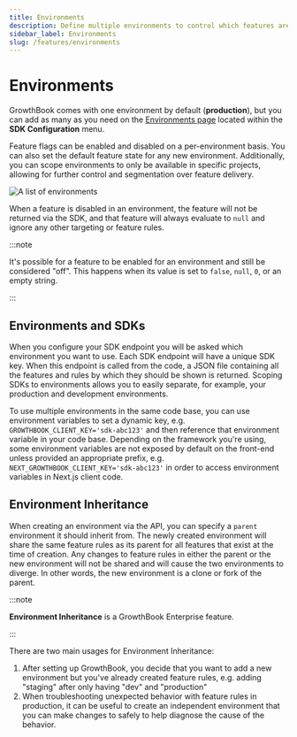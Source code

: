 ```yaml
---
title: Environments
description: Define multiple environments to control which features are enabled in each.
sidebar_label: Environments
slug: /features/environments
---
```


# Environments

GrowthBook comes with one environment by default (**production**), but you can add as many as you need on the
[Environments page](https://app.growthbook.io/environments) located within the **SDK Configuration** menu.

Feature flags can be enabled and disabled on a per-environment basis. You can also set the default feature state for any new environment. Additionally, you can scope environments to only be available in specific projects, allowing for further control and segmentation over feature delivery.

![A list of environments](/images/features/feature-environments-1.png)

When a feature is disabled in an environment, the feature will not be returned via the SDK, and that feature will always
evaluate to `null` and ignore any other targeting or feature rules.

:::note

It's possible for a feature to be enabled for an environment and still be considered "off". This happens when its value is set to `false`, `null`, `0`, or an empty string.

:::

## Environments and SDKs

When you configure your SDK endpoint you will be asked which environment you want to use. Each SDK endpoint will have a
unique SDK key. When this endpoint is called from the code, a JSON file containing all the features and rules by which
they should be shown is returned. Scoping SDKs to environments allows you to easily separate, for example, your
production and development environments.

To use multiple environments in the same code base, you can use environment variables to set a dynamic key,
e.g. `GROWTHBOOK_CLIENT_KEY='sdk-abc123'` and then reference that environment variable in your code base. Depending on
the framework you're using, some environment variables are not exposed by default on the front-end unless provided an
appropriate prefix, e.g. `NEXT_GROWTHBOOK_CLIENT_KEY='sdk-abc123'` in order to access environment variables in Next.js
client code.

## Environment Inheritance

When creating an environment via the API, you can specify a `parent` environment it should inherit from.
The newly created environment will share the same feature rules as its parent for all features that exist
at the time of creation. Any changes to feature rules in either the parent or the new environment will
not be shared and will cause the two environments to diverge. In other words, the new environment is
a clone or fork of the parent.

:::note

**Environment Inheritance** is a GrowthBook Enterprise feature.

:::

There are two main usages for Environment Inheritance:

1. After setting up GrowthBook, you decide that you want to add a new environment but you've already
   created feature rules, e.g. adding "staging" after only having "dev" and "production"
2. When troubleshooting unexpected behavior with feature rules in production, it can be useful to
   create an independent environment that you can make changes to safely to help diagnose the cause
   of the behavior.
